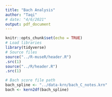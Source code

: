```yaml
---
title: "Bach Analysis"
author: "Taqi"
# date: "4/6/2021"
output: pdf_document
---
```


```r
knitr::opts_chunk$set(echo = TRUE)
# Load libraries
library(tidyverse)
# Source files
source("../R-museR/header.R")
.src(1)
source("../R/header.R")
.src(1)
```

```r
# Bach score file path
bach_spline <- "../data-krn/bach_C_notes.krn"
bach <- kern2df(bach_spline)
```


